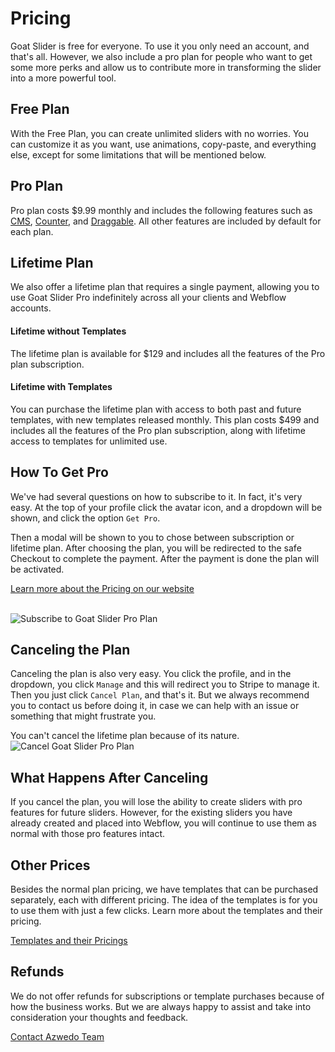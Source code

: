 
# Pricing

Goat Slider is free for everyone. To use it you only need an account, and that's all. However, we also include a pro plan for people who want to get some more perks and allow us to contribute more in transforming the slider into a more powerful tool.

## Free Plan

With the Free Plan, you can create unlimited sliders with no worries. You can customize it as you want, use animations, copy-paste, and everything else, except for some limitations that will be mentioned below.

## Pro Plan

Pro plan costs $9.99 monthly and includes the following features such as [CMS](https://docs.goatslider.com/functionality/cms), [Counter](https://docs.goatslider.com/functionality/counter), and [Draggable](https://docs.goatslider.com/functionality/draggable). All other features are included by default for each plan.

## Lifetime Plan

We also offer a lifetime plan that requires a single payment, allowing you to use Goat Slider Pro indefinitely across all your clients and Webflow accounts.

#### Lifetime without Templates

The lifetime plan is available for $129 and includes all the features of the Pro plan subscription.

#### Lifetime with Templates

You can purchase the lifetime plan with access to both past and future templates, with new templates released monthly. This plan costs $499 and includes all the features of the Pro plan subscription, along with lifetime access to templates for unlimited use.

## How To Get Pro

We've had several questions on how to subscribe to it. In fact, it's very easy. At the top of your profile click the avatar icon, and a dropdown will be shown, and click the option `Get Pro`.

Then a modal will be shown to you to chose between subscription or lifetime plan. After choosing the plan, you will be redirected to the safe Checkout to complete the payment. After the payment is done the plan will be activated.

[Learn more about the Pricing on our website](https://goatslider.com/pricing)

<br /> 
<Image 
    src="/mdx/subscribe.png" 
    alt="Subscribe to Goat Slider Pro Plan" 
    width={800} 
    height={400} 
/>

## Canceling the Plan

Canceling the plan is also very easy. You click the profile, and in the dropdown, you click `Manage` and this will redirect you to Stripe to manage it. Then you just click `Cancel Plan`, and that's it. But we always recommend you to contact us before doing it, in case we can help with an issue or something that might frustrate you.

<Callout type='info'>
You can't cancel the lifetime plan because of its nature.
</Callout>

<br /> 
<Image 
    src="/mdx/cancel-plan.png" 
    alt="Cancel Goat Slider Pro Plan" 
    width={800} 
    height={400} 
/>

## What Happens After Canceling

If you cancel the plan, you will lose the ability to create sliders with pro features for future sliders. However, for the existing sliders you have already created and placed into Webflow, you will continue to use them as normal with those pro features intact.

## Other Prices

Besides the normal plan pricing, we have templates that can be purchased separately, each with different pricing. The idea of the templates is for you to use them with just a few clicks. Learn more about the templates and their pricing.

[Templates and their Pricings](https://docs.goatslider.com/templates)

## Refunds

We do not offer refunds for subscriptions or template purchases because of how the business works. But we are always happy to assist and take into consideration your thoughts and feedback.

[Contact Azwedo Team](https://l.azwedo.com/goat-docs-contact-azwedo)
